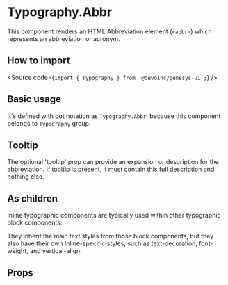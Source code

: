 

<Meta title="Components/Text/Typography/Components/Inline/Abbr/Overview" />

# Typography.Abbr

This component renders an HTML Abbreviation element (`<abbr>`) which
represents an abbreviation or acronym.

## How to import

<Source code={`import { Typography } from '@devoinc/genesys-ui';`} />

## Basic usage

It's defined with dot notation as `Typography.Abbr`, because this component belongs to `Typography` group.

<Canvas of={Stories.Playground} />

## Tooltip

The optional 'tooltip' prop can provide an expansion or description for the abbreviation.
If tooltip is present, it must contain this full description and nothing else.

<Canvas of={Stories.WithTooltip} />

## As children

Inline typographic components are typically used within other typographic block
components.

They inherit the main text styles from those block components, but they also
have their own inline-specific styles, such as text-decoration, font-weight, and
vertical-align.

<Canvas of={Stories.AsChildren} />

## Props

<ArgTypes of={Stories} />
